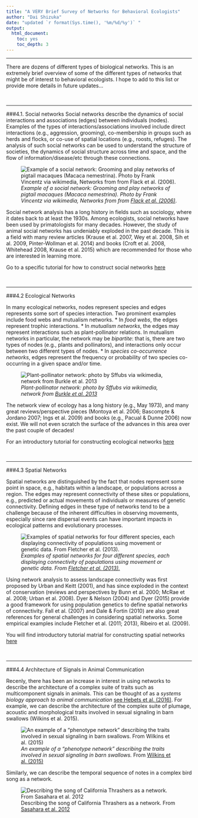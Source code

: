 ```yaml
---
title: "A VERY Brief Survey of Networks for Behavioral Ecologists"
author: "Dai Shizuka"
date: "updated `r format(Sys.time(), '%m/%d/%y')` "
output: 
  html_document:
    toc: yes
    toc_depth: 3
---
```


--------------

There are dozens of different types of biological networks. This is an extremely brief overview of some of the different types of networks that might be of interest to behavioral ecologists. I hope to add to this list or provide more details in future updates...


<br>

----

###4.1. Social networks
Social networks describe the dynamics of social interactions and associations (edges) between individuals (nodes). Examples of the types of interactions/associations involved include direct interactions (e.g., aggression, grooming), co-membership in groups such as herds and flocks, or co-use of spatial locations (e.g., roosts, refuges). The analysis of such social networks can be used to understand the structure of societies, the dynamics of social structure across time and space, and the flow of information/disease/etc through these connections.

![*Example of a social network: Grooming and play networks of pigtail macaques (Macaca nemestrina). Photo by Frank Vincentz via wikimedia, Networks from from* [*Flack et al. (2006)*](https://www.nature.com/articles/nature04326).](./assets/images/ASN_fig1.png)

Social network analysis has a long history in fields such as sociology, where it dates back to at least the 1930s. Among ecologists, social networks have been used by primatologists for many decades. However, the study of animal social networks has undeniably exploded in the past decade. This is a field with many review articles (Krause et al. 2007, Wey et al. 2008, Sih et al. 2009, Pinter-Wollman et al. 2014) and books (Croft et al. 2008, Whitehead 2008, Krause et al. 2015) which are recommended for those who are interested in learning more.

Go to a specific tutorial for how to construct social networks [here](04.1_socialnetworks.html)

<br>

----

###4.2 Ecological Networks

In many ecological networks, nodes represent species and edges represents some sort of species interaction. Two prominent examples include food webs and mutualism networks. 
* In *food webs*, the edges represent trophic interactions. 
* In *mutualism networks*, the edges may represent interactions such as plant-pollinator relations. In mutualism networks in particular, the network may be *bipartite*: that is, there are two types of nodes (e.g., plants and pollinators), and interactions only occur between two different types of nodes.
* In *species co-occurrence networks*, edges represent the frequency or probability of two species co-occurring in a given space and/or time. 


![*Plant-pollinator network: photo by Sffubs via wikimedia, network from* [*Burkle et al. 2013*](http://science.sciencemag.org/content/339/6127/1611)](./assets/images/PlantPollinator.png)

The network view of ecology has a long history (e.g., May 1973), and many great reviews/perspective pieces (Montoya et al. 2006; Bascompte & Jordano 2007; Ings et al. 2009) and books (e.g., Pacual & Dunne 2006) now exist. We will not even scratch the surface of the advances in this area over the past couple of decades!

For an introductory tutorial for constructing ecological networks [here](04.2_ecolnets.html)

<br>

----

###4.3 Spatial Networks

Spatial networks are distinguished by the fact that nodes represent some point in space, e.g., habitats within a landscape, or populations across a region. The edges may represent connectivity of these sites or populations, e.g., predicted or actual movements of individuals or measures of genetic connectivity. Defining edges in these type of networks tend to be a challenge because of the inherent difficulties in observing movements, especially since rare dispersal events can have important impacts in ecological patterns and evolutionary processes.

![*Examples of spatial networks for four different species, each displaying connectivity of populations using movement or genetic data. From* [*Fletcher et al. (2013).*](https://www.nature.com/articles/ncomms3572)](./assets/images/Fletcher2013.png)

Using network analysis to assess landscape connectivity was first proposed by Urban and Keitt (2001), and has since exploded in the context of conservation (reviews and perspectives by Bunn et al. 2000; McRae et al. 2008; Urban et al. 2008). Dyer & Nelson (2004) and Dyer (2015) provide a good framework for using population genetics to define spatial networks of connectivity. Fall et al. (2007) and Dale & Fortin (2010) are also great references for general challenges in considering spatial networks. Some empirical examples include Fletcher et al. (2011; 2013), Ribeiro et al. (2009).

You will find introductory tutorial matrial for constructing spatial networks [here](04.3_spatialnets.html)

<br>

-----

###4.4 Architecture of Signals in Animal Communication

Recenly, there has been an increase in interest in using networks to describe the architecture of a complex suite of traits such as multicomponent signals in animals. This can be thought of as a *systems biology approach to animal communication* [see Hebets et al. (2016)](http://rspb.royalsocietypublishing.org/content/283/1826/20152889). For example, we can describe the architecture of the complex suite of plumage, acoustic and morphological traits involved in sexual signaling in barn swallows (Wilkins et al. 2015).


![*An example of a "phenotype network" describing the traits involved in sexual signaling in barn swallows.* From [Wilkins et al. (2015)](http://rspb.royalsocietypublishing.org/content/282/1816/20151574)](./assets/images/Wilkins2015.png)


Similarly, we can describe the temporal sequence of notes in a complex bird song as a network.

![Describing the song of California Thrashers as a network. From [Sasahara et al. 2012](http://journals.plos.org/plosone/article?id=10.1371/journal.pone.0044436)](./assets/images/sasahara2012.png)
